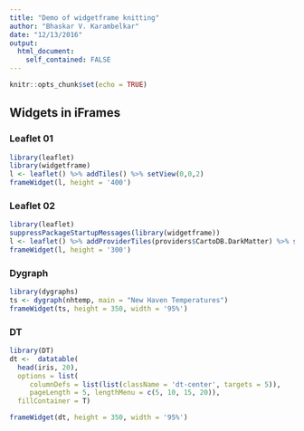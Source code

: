 ```yaml
---
title: "Demo of widgetframe knitting"
author: "Bhaskar V. Karambelkar"
date: "12/13/2016"
output: 
  html_document: 
    self_contained: FALSE
---
```


```r
knitr::opts_chunk$set(echo = TRUE)
```

## Widgets in iFrames

### Leaflet 01

```r
library(leaflet)
library(widgetframe)
l <- leaflet() %>% addTiles() %>% setView(0,0,2)
frameWidget(l, height = '400')
```

### Leaflet 02

```r
library(leaflet)
suppressPackageStartupMessages(library(widgetframe))
l <- leaflet() %>% addProviderTiles(providers$CartoDB.DarkMatter) %>% setView(0,0,2)
frameWidget(l, height = '300')
```


### Dygraph

```r
library(dygraphs)
ts <- dygraph(nhtemp, main = "New Haven Temperatures")
frameWidget(ts, height = 350, width = '95%')
```

### DT

```r
library(DT)
dt <-  datatable(
  head(iris, 20), 
  options = list(
     columnDefs = list(list(className = 'dt-center', targets = 5)),
     pageLength = 5, lengthMenu = c(5, 10, 15, 20)),
  fillContainer = T)

frameWidget(dt, height = 350, width = '95%')
```
